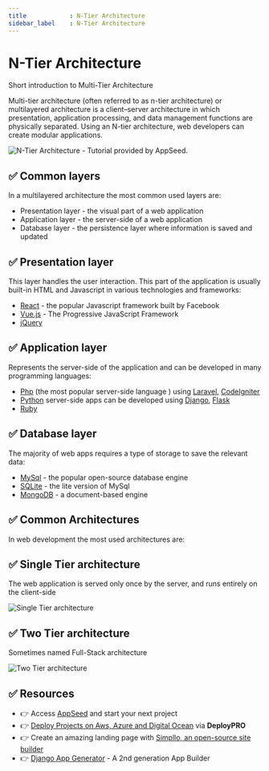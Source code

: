 ```yaml
---
title            : N-Tier Architecture
sidebar_label    : N-Tier Architecture
---
```


# N-Tier Architecture

<SubHeading>Short introduction to Multi-Tier Architecture</SubHeading>

Multi-tier architecture (often referred to as n-tier architecture) or multilayered architecture is a client–server architecture in which presentation, application processing, 
and data management functions are physically separated. Using an N-tier architecture, web developers can create modular applications.

![N-Tier Architecture - Tutorial provided by AppSeed.](https://github-production-user-asset-6210df.s3.amazonaws.com/51070104/269203685-75fe6577-1ba3-4d34-9716-901bb9c544fc.jpg) 

## ✅ Common layers

In a multilayered architecture the most common used layers are:

- Presentation layer - the visual part of a web application
- Application layer - the server-side of a web application
- Database layer - the persistence layer where information is saved and updated

## ✅ Presentation layer

This layer handles the user interaction. This part of the application is usually built-in HTML and Javascript in various technologies and frameworks:

- [React](https://reactjs.org/) - the popular Javascript framework built by Facebook
- [Vue.js](https://vuejs.org/) - The Progressive JavaScript Framework
- [jQuery](https://jquery.com/) 

## ✅ Application layer

Represents the server-side of the application and can be developed in many programming languages:

- [Php](https://www.php.net/) (the most popular server-side language ) using [Laravel](https://laravel.com/), [CodeIgniter](https://www.codeigniter.com/)
- [Python](https://www.python.org/) server-side apps can be developed using [Django](https://www.djangoproject.com/), [Flask](http://flask.pocoo.org/)
- [Ruby](https://www.ruby-lang.org/en/)

## ✅ Database layer

The majority of web apps requires a type of storage to save the relevant data:

- [MySql](https://www.mysql.com/) - the popular open-source database engine
- [SQLite](https://www.sqlite.org/index.html) - the lite version of MySql
- [MongoDB](https://www.mongodb.com/) - a document-based engine

## ✅ Common Architectures

In web development the most used architectures are:

## ✅ Single Tier architecture

The web application is served only once by the server, and runs entirely on the client-side

![Single Tier architecture](https://raw.githubusercontent.com/app-generator/static/master/docs/single-tier-architecture-sm.jpg)

## ✅ Two Tier architecture

Sometimes named Full-Stack architecture

![Two Tier architecture](https://raw.githubusercontent.com/app-generator/static/master/docs/two-tier-architecture-sm.jpg)

## ✅ Resources 

- 👉 Access [AppSeed](https://appseed.us/) and start your next project
- 👉 [Deploy Projects on Aws, Azure and Digital Ocean](https://www.docs.deploypro.dev/) via **DeployPRO**
- 👉 Create an amazing landing page with [Simpllo, an open-source site builder](https://www.simpllo.com/)
- 👉 [Django App Generator](https://app-generator.dev/django/) - A 2nd generation App Builder
